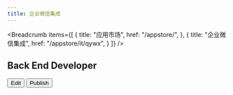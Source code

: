 ```yaml
---
title: 企业微信集成
---
```




<Breadcrumb
  items={[
    {
      title: "应用市场", 
      href: "/appstore/",
    },
    {
      title: "企业微信集成",
      href: "/appstore/it/qywx",
    }
  ]}
/>

<div class="mx-auto px-4 lg:max-w-screen-xl">
  <div class="mt-2 md:flex md:items-center md:justify-between">
    <div class="flex-1 min-w-0">
      <h2 class="text-2xl font-bold leading-7 text-gray-900 sm:text-3xl sm:truncate">
        Back End Developer
      </h2>
    </div>
    <div class="mt-4 flex-shrink-0 flex md:mt-0 md:ml-4">
      <button type="button" class="inline-flex items-center px-4 py-2 border border-gray-300 rounded-md shadow-sm text-sm font-medium text-gray-700 bg-white hover:bg-gray-50 focus:outline-none focus:ring-2 focus:ring-offset-2 focus:ring-indigo-500">
        Edit
      </button>
      <button type="button" class="ml-3 inline-flex items-center px-4 py-2 border border-transparent rounded-md shadow-sm text-sm font-medium text-white bg-blue-600 hover:bg-blue-700 focus:outline-none focus:ring-2 focus:ring-offset-2 focus:ring-blue-500">
        Publish
      </button>
    </div>
  </div>
</div>